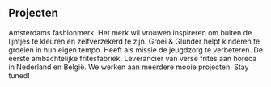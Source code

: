 ## Projecten

<ProjectCard title="Zoe Karssen" link="https://zoekarssen.com/" rel="nofollow" bg="linear-gradient(to right, #D4145A 0%, #FBB03B 100%)">
Amsterdams fashionmerk. Het merk wil vrouwen inspireren om buiten de lijntjes te kleuren en zelfverzekerd te zijn.
</ProjectCard>

<ProjectCard title="Groei & Glunder" link="https://groeienglunder.nl/" rel="nofollow" bg="linear-gradient(to right, #662d8c 0%, #ed1e79 100%)">
Groei & Glunder helpt kinderen te groeien in hun eigen tempo. Heeft als missie de jeugdzorg te verbeteren.
</ProjectCard>

<ProjectCard title="Frites uit Zuyd" link="https://fritesuitzuyd.nl/" rel="nofollow" bg="linear-gradient(to right, #009245 0%, #fcee21 100%)">
De eerste ambachtelijke fritesfabriek. Leverancier van verse frites aan horeca in Nederland en België.
</ProjectCard>

<ProjectCard title="Binnenkort meer..." bg="linear-gradient(to right, #d585ff 0%, #00ffee 100%)">
We werken aan meerdere mooie projecten. Stay tuned!
</ProjectCard>
